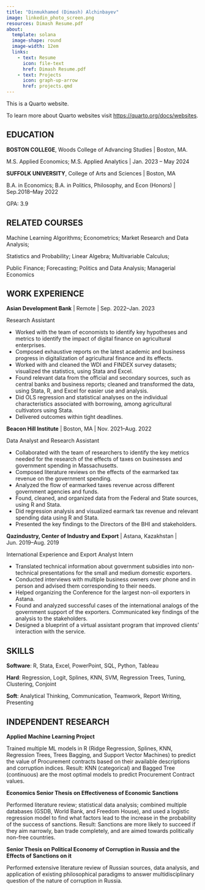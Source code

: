 ```yaml
---
title: "Dinmukhamed (Dimash) Alchinbayev"
image: linkedin_photo_screen.png
resources: Dimash Resume.pdf
about: 
  template: solana
  image-shape: round
  image-width: 12em
  links: 
    - text: Resume
      icon: file-text
      href: Dimash Resume.pdf
    - text: Projects
      icon: graph-up-arrow
      href: projects.qmd
---
```


This is a Quarto website.

To learn more about Quarto websites visit <https://quarto.org/docs/websites>.

## EDUCATION

**BOSTON COLLEGE**, Woods College of Advancing Studies \| Boston, MA.

M.S. Applied Economics; M.S. Applied Analytics \| Jan. 2023 -- May 2024

**SUFFOLK UNIVERSITY**, College of Arts and Sciences \| Boston, MA

B.A. in Economics; B.A. in Politics, Philosophy, and Econ (Honors) \| Sep.2018--May 2022

GPA: 3.9

## RELATED COURSES

Machine Learning Algorithms; Econometrics; Market Research and Data Analysis;

Statistics and Probability; Linear Algebra; Multivariable Calculus;

Public Finance; Forecasting; Politics and Data Analysis; Managerial Economics

## WORK EXPERIENCE

**Asian Development Bank** \| Remote \| Sep. 2022--Jan. 2023

Research Assistant

- Worked with the team of economists to identify key hypotheses and metrics to identify the impact of digital finance on agricultural enterprises.
- Composed exhaustive reports on the latest academic and business progress in digitalization of agricultural finance and its effects.
- Worked with and cleaned the WDI and FINDEX survey datasets; visualized the statistics, using Stata and Excel.
- Found relevant data from the official and secondary sources, such as central banks and business reports; cleaned and transformed the data, using Stata, R, and Excel for easier use and analysis.
- Did OLS regression and statistical analyses on the individual characteristics associated with borrowing, among agricultural cultivators using Stata.
- Delivered outcomes within tight deadlines.

**Beacon Hill Institute** \| Boston, MA \| Nov. 2021--Aug. 2022

Data Analyst and Research Assistant

-  Collaborated with the team of researchers to identify the key metrics needed for the research of the effects of taxes on businesses and government spending in Massachusetts.
-  Composed literature reviews on the effects of the earmarked tax revenue on the government spending.
-  Analyzed the flow of earmarked taxes revenue across different government agencies and funds.
-  Found, cleaned, and organized data from the Federal and State sources, using R and Stata.
-  Did regression analysis and visualized earmark tax revenue and relevant spending data using R and
Stata.
-  Presented the key findings to the Directors of the BHI and stakeholders.

**Qazindustry, Center of Industry and Export** \| Astana, Kazakhstan \| Jun. 2019--Aug. 2019

International Experience and Export Analyst Intern

-  Translated technical information about government subsidies into non-technical presentations for the small and medium domestic exporters.
-  Conducted interviews with multiple business owners over phone and in person and advised them corresponding to their needs.
-  Helped organizing the Conference for the largest non-oil exporters in Astana.
-  Found and analyzed successful cases of the international analogs of the government support of the exporters. Communicated key findings of the analysis to the stakeholders.
-  Designed a blueprint of a virtual assistant program that improved clients' interaction with the service.

## SKILLS

**Software**: R, Stata, Excel, PowerPoint, SQL, Python, Tableau

**Hard**: Regression, Logit, Splines, KNN, SVM, Regression Trees, Tuning, Clustering, Conjoint

**Soft**: Analytical Thinking, Communication, Teamwork, Report Writing, Presenting

## INDEPENDENT RESEARCH

**Applied Machine Learning Project**

Trained multiple ML models in R (Ridge Regression, Splines, KNN, Regression Trees, Trees Bagging, and Support Vector Machines) to predict the value of Procurement contracts based on their available descriptions and corruption indices. Result: KNN (categorical) and Bagged Tree (continuous) are the most optimal models to predict Procurement Contract values.

**Economics Senior Thesis on Effectiveness of Economic Sanctions**

Performed literature review; statistical data analysis; combined multiple databases (GSDB, World Bank, and Freedom House), and used a logistic regression model to find what factors lead to the increase in the probability of the success of sanctions. Result: Sanctions are more likely to succeed if they aim narrowly, ban trade completely, and are aimed towards politically non-free countries.

**Senior Thesis on Political Economy of Corruption in Russia and the Effects of Sanctions on it**

Performed extensive literature review of Russian sources, data analysis, and application of existing philosophical paradigms to answer multidisciplinary question of the nature of corruption in Russia.
